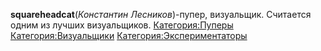 {{Инфобокс для пуперов
|title2=squareheadcat
|другие_ники=squaredeadcat
InSomniac
|image3=[[Файл:Squareheadcat.jpg|left]]
|caption3=Пример
|сферы_творчества=RYTP, 3D моделирование
|год_начала=2013
|image4=Пример
|caption4=Пример
|имя_фамилия=Константин Лесников
|дата_рождения=
|место_проживания=
|ссылки=*[https://www.youtube.com/user/squareheadcat YouTube]
*[https://www.youtube.com/user/Ggurdezz/videos Alt]
*[https://vk.com/squareheadcat VK]
}}
'''squareheadcat'''(''Константин Лесников'')-пупер, визуальщик. Считается одним из лучших визуальщиков.
[[Категория:Пуперы]]
[[Категория:Визуальщики]]
[[Категория:Экспериментаторы]]